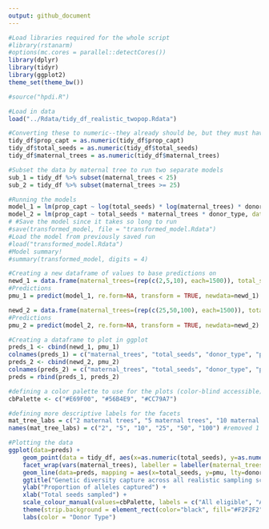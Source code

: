 ```yaml
---
output: github_document
---
```


```r
#Load libraries required for the whole script
#library(rstanarm)
#options(mc.cores = parallel::detectCores())
library(dplyr)
library(tidyr)
library(ggplot2)
theme_set(theme_bw())

#source("hpdi.R")

#Load in data 
load("../Rdata/tidy_df_realistic_twopop.Rdata")
```

```r
#Converting these to numeric--they already should be, but they must have been converted accidentally when making the matrix a dataframe, etc...
tidy_df$prop_capt = as.numeric(tidy_df$prop_capt)
tidy_df$total_seeds = as.numeric(tidy_df$total_seeds)
tidy_df$maternal_trees = as.numeric(tidy_df$maternal_trees)

#Subset the data by maternal tree to run two separate models 
sub_1 = tidy_df %>% subset(maternal_trees < 25)
sub_2 = tidy_df %>% subset(maternal_trees >= 25)

#Running the models
model_1 = lm(prop_capt ~ log(total_seeds) * log(maternal_trees) * donor_type, data = sub_1)
model_2 = lm(prop_capt ~ total_seeds * maternal_trees * donor_type, data = sub_2)
# #Save the model since it takes so long to run
#save(transformed_model, file = "transformed_model.Rdata")
#Load the model from previously saved run
#load("transformed_model.Rdata")
#Model summary! 
#summary(transformed_model, digits = 4)
```

```r
#Creating a new dataframe of values to base predictions on 
newd_1 = data.frame(maternal_trees=(rep(c(2,5,10), each=1500)), total_seeds=rep(seq(1,500,1),9), donor_type=factor(rep((rep(c("all_eligible", "all_same", "skewed"), each=500)), 3)))
#Predictions 
pmu_1 = predict(model_1, re.form=NA, transform = TRUE, newdata=newd_1)

newd_2 = data.frame(maternal_trees=(rep(c(25,50,100), each=1500)), total_seeds=rep(seq(1,500,1),9), donor_type=factor(rep((rep(c("all_eligible", "all_same", "skewed"), each=500)), 3)))
#Predictions 
pmu_2 = predict(model_2, re.form=NA, transform = TRUE, newdata=newd_2)

#Creating a dataframe to plot in ggplot 
preds_1 <- cbind(newd_1, pmu_1)
colnames(preds_1) = c("maternal_trees", "total_seeds", "donor_type", "pmu")
preds_2 <- cbind(newd_2, pmu_2)
colnames(preds_2) = c("maternal_trees", "total_seeds", "donor_type", "pmu")
preds = rbind(preds_1, preds_2)

#defining a color palette to use for the plots (color-blind accessible)
cbPalette <- c("#E69F00", "#56B4E9", "#CC79A7")

#defining more descriptive labels for the facets 
mat_tree_labs = c("2 maternal trees", "5 maternal trees", "10 maternal trees", "25 maternal trees", "50 maternal trees", "100 maternal trees") #removed 1 maternal tree 
names(mat_tree_labs) = c("2", "5", "10", "25", "50", "100") #removed 1

#Plotting the data
ggplot(data=preds) +
    geom_point(data = tidy_df, aes(x=as.numeric(total_seeds), y=as.numeric(prop_capt), color=donor_type), alpha=0.25) +
    facet_wrap(vars(maternal_trees), labeller = labeller(maternal_trees = mat_tree_labs)) +
    geom_line(data=preds, mapping = aes(x=total_seeds, y=pmu, lty=donor_type), show.legend=F) +
    ggtitle("Genetic diversity capture across all realistic sampling scenarios") +
    ylab("Proportion of alleles captured") +
    xlab("Total seeds sampled") +
    scale_colour_manual(values=cbPalette, labels = c("All eligible", "All same", "Skewed")) + 
    theme(strip.background = element_rect(color="black", fill="#F2F2F2", linetype="solid")) +
    labs(color = "Donor Type")
```


